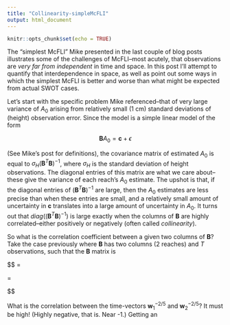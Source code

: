 ---
title: "Collinearity-simpleMcFLI"
output: html_document
---

```{r setup, include=FALSE}
knitr::opts_chunk$set(echo = TRUE)
```

The "simplest McFLI" Mike presented in the last couple of blog posts illustrates some of the challenges of McFLI--most acutely, that observations are *very far from independent* in time and space. In this post I'll attempt to quantify that interdependence in space, as well as point out some ways in which the simplest McFLI is better and worse than what might be expected from actual SWOT cases. 

Let's start with the specific problem Mike referenced--that of very large variance of $A_0$ arising from relatively small (1 cm) standard deviations of (height) observation error. Since the model is a simple linear model of the form 

$$
\mathbf{B} A_0 = \mathbf{c} + \epsilon
$$
 
(See Mike's post for definitions), the covariance matrix of estimated $A_0$ is equal to $\sigma_H(\mathbf{B}^T \mathbf{B})^{-1}$, where $\sigma_H$ is the standard deviation of height observations. The diagonal entries of this matrix are what we care about--these give the variance of each reach's $A_0$ estimate. The upshot is that, if the diagonal entries of $(\mathbf{B}^T \mathbf{B})^{-1}$ are large, then the $A_0$ estimates are less precise than when these entries are small, and a relatively small amount of uncertainty in $\mathbf{c}$ translates into a large amount of uncertainty in $A_0$. It turns out that $diag((\mathbf{B}^T \mathbf{B})^{-1})$ is large exactly when the columns of $\mathbf{B}$ are highly correlated--either positively or negatively (often called *collinearity*). 

So what is the correlation coefficient between a given two columns of $\mathbf{B}$? Take the case previously where $\mathbf{B}$ has two columns (2 reaches) and $T$ observations, such that the $\mathbf{B}$ matrix is 

$$
\mathbf{B} = 

\begin{bmatrix} 

{W^{-2/5}_{11}} & {-W^{-2/5}_{21}} \\
{W^{-2/5}_{12}} & {-W^{-2/5}_{22}} \\
\vdots & \vdots \\
{W^{-2/5}_{1T}} & {-W^{-2/5}_{2T}} \\

\end{bmatrix}

=

\begin{bmatrix}
\mathbf{w}_1^{-2/5} -\mathbf{w}_2^{-2/5}
\end{bmatrix}
$$

What is the correlation between the time-vectors $\mathbf{w}_1^{-2/5}$  and $\mathbf{w}_2^{-2/5}$? It must be high! (Highly negative, that is. Near -1.) Getting an 

